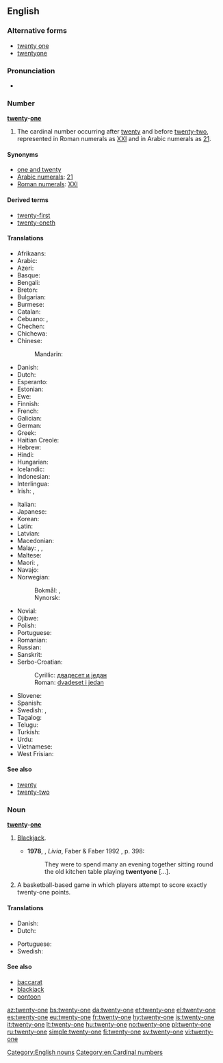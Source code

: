 ==English==

===Alternative forms===
* [[twenty one]]
* [[twentyone]]

===Pronunciation===
* {{audio|en-us-twenty-one.ogg|Audio (US)}}

===Number===
'''[[twenty]]-[[one]]'''

# The cardinal number occurring after [[twenty]] and before [[twenty-two]], represented in Roman numerals as [[XXI]] and in Arabic numerals as [[21]].

====Synonyms====
* [[one and twenty]]
* [[w:Arabic numerals|Arabic numerals]]: [[21]]
* [[w:Roman numerals|Roman numerals]]: [[XXI]]

====Derived terms====
* [[twenty-first]]
* [[twenty-oneth]]

====Translations====
{{trans-top|cardinal number}}
* Afrikaans: {{t|af|een-en-twintig}}
* Arabic: {{t|ar|واحد وعشرون|tr=wāħid wi-ʕišrun}}
* Azeri: {{t+|az|iyirmi bir}}
* Basque: {{t+|eu|hogeita bat}}
* Bengali: {{t|bn|একুশ|tr=ekush}}
* Breton: {{t|br|unan-warn-ugent}}
* Bulgarian: {{t|bg|двадесет и едно}}
* Burmese: {{t|my|နှစ်ဆယ့်တစ်|tr=hnăhsè.tit|sc=Mymr}}
* Catalan: {{t+|ca|vint-i-un}}
* Cebuano: {{t|ceb|kawhaa`g usa}}, {{t|ceb|bayente uno}}
* Chechen: {{t|ce|ткъе цхьаъ|tr=tqe cxha’}}
* Chichewa: {{t|ny|makumi awiri n'chimodzi}}
* Chinese:
*: Mandarin: {{t|cmn|二十一|tr=èr shí yī|sc=Hani}}
* Danish: {{t+|da|enogtyve}}
* Dutch: {{t+|nl|eenentwintig|f}}
* Esperanto: {{t|eo|dudek unu}}
* Estonian: {{t+|et|kakskümmend üks}}
* Ewe: {{t|ee|blaeve vo ɖekɛ}}
* Finnish: {{t+|fi|kaksikymmentäyksi}}
* French: {{t+|fr|vingt-et-un|m}}
* Galician: {{t+|gl|vinte e un}}
* German: {{t+|de|einundzwanzig|f}}
* Greek: {{t+|el|είκοσι ένα|tr=eíkosi éna}}
* Haitian Creole: {{t|ht|venteyen}}
* Hebrew: {{t|he|עשרים־ואחד|tr=esrím və-ekhád}}
* Hindi: {{t+|hi|इक्कीस|tr=ikkīs}}
* Hungarian: {{t+|hu|huszonegy}}
* Icelandic: {{t+|is|tuttugu og einn}}
* Indonesian: {{t|id|dua puluh satu}}
* Interlingua: {{t|ia|vinti-un}}
* Irish: {{t|ga|fiche a haon}}, {{t|ga|aon is fiche}}
{{trans-mid}}
* Italian: {{t+|it|ventuno}}
* Japanese: {{t|ja|二十一|tr=ni-jū-ichí}}
* Korean: {{t|ko|스물 하나|tr=seumul hana|sc=Hang}}
* Latin: {{t|la|viginti unus}}
* Latvian: {{t+|lv|divdesmit viens}}
* Macedonian: {{t|mk|дваесет и еден|tr=dváeset i éden}}
* Malay: {{t|ms|dua puluh satu}}, {{t|ms|selikur}}, {{t|ms|satu likur}}
* Maltese: {{t|mt|wieħed u għoxrin}}
* Maori: {{t+|mi|rua tekau mā tahi}}, {{t|mi|rua ngahuru mā tahi}} {{qualifier|older term}}
* Navajo: {{t|nv|naadįįłaʼ}}
* Norwegian:
*: Bokmål: {{t|no|tjueen}}, {{t|no|tjueén}}
*: Nynorsk: {{t|nn|tjueein}}
* Novial: {{t|nov|duanti-un}}
* Ojibwe: {{t|oj|niishtanashi-bezhig}}
* Polish: {{t|pl|dwadzieścia jeden}}
* Portuguese: {{t+|pt|vinte e um}}
* Romanian: {{t|ro|douăzeci și unu}}
* Russian: {{t+|ru|двадцать один|tr=dvádtsat’ odín}}
* Sanskrit: {{t|sa|एकविंशति|tr=ékaviṃśati}}
* Serbo-Croatian:
*: Cyrillic: [[двадесет и један]]
*: Roman: [[dvadeset i jedan]]
* Slovene: {{t+|sl|enaindvajset}}
* Spanish: {{t+|es|veintiuno|m}}
* Swedish: {{t+|sv|tjugoett}}, {{t|sv|tjugoen}}
* Tagalog: {{t|tl|beintyuno}}
* Telugu: {{t|te|ఇరవై ఒకటి|tr=iravai okaTi}}
* Turkish: {{t+|tr|yirmi bir}}
* Urdu: {{t|ur|اکیس|tr=ikkīs}}
* Vietnamese: {{t|vi|hai mười mốt}}
* West Frisian: {{t+|fy|ienentweintich}}
{{trans-bottom}}

====See also====
* [[twenty]]
* [[twenty-two]]

===Noun===
'''[[twenty]]-[[one]]'''

# {{context|card games|lang=en}} [[blackjack|Blackjack]].
#* '''1978''', {{w|Lawrence Durrell}}, ''Livia'', Faber & Faber 1992 {{qualifier|Avignon Quintet}}, p. 398:
#*: They were to spend many an evening together sitting round the old kitchen table playing '''twentyone''' [...].
# {{context|sports|lang=en}} A basketball-based game in which players attempt to score exactly twenty-one points.

====Translations====
{{trans-top|blackjack card game}}
* Danish: {{t+|da|enogtyve}}
* Dutch: {{t|nl|eenentwintigen|n}}
{{trans-mid}}
* Portuguese: {{t|pt|vinte-e-um|m}}
* Swedish: {{t+|sv|tjugoett|n}}
{{trans-bottom}}

====See also====
* [[baccarat]]
* [[blackjack]]
* [[pontoon]]

[[Category:English nouns]]
[[Category:en:Cardinal numbers]]

[[az:twenty-one]]
[[bs:twenty-one]]
[[da:twenty-one]]
[[et:twenty-one]]
[[el:twenty-one]]
[[es:twenty-one]]
[[eu:twenty-one]]
[[fr:twenty-one]]
[[hy:twenty-one]]
[[is:twenty-one]]
[[it:twenty-one]]
[[lt:twenty-one]]
[[hu:twenty-one]]
[[no:twenty-one]]
[[pl:twenty-one]]
[[ru:twenty-one]]
[[simple:twenty-one]]
[[fi:twenty-one]]
[[sv:twenty-one]]
[[vi:twenty-one]]